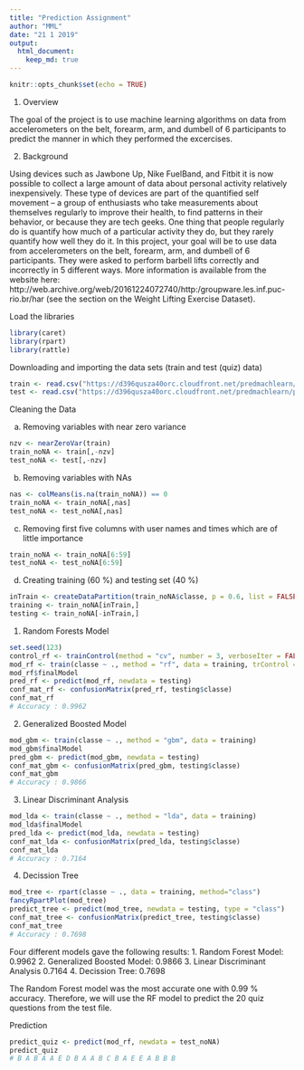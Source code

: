 ```yaml
---
title: "Prediction Assignment"
author: "MML"
date: "21 1 2019"
output:
  html_document:
    keep_md: true
---
```


```r
knitr::opts_chunk$set(echo = TRUE)
```
1. Overview

The goal of the project is to use machine learning algorithms on data from accelerometers on the belt, forearm, arm, and dumbell of 6 participants to predict the manner in which they performed the excercises.

2. Background

Using devices such as Jawbone Up, Nike FuelBand, and Fitbit it is now possible to collect a large amount of data about personal activity relatively inexpensively. These type of devices are part of the quantified self movement – a group of enthusiasts who take measurements about themselves regularly to improve their health, to find patterns in their behavior, or because they are tech geeks. One thing that people regularly do is quantify how much of a particular activity they do, but they rarely quantify how well they do it. In this project, your goal will be to use data from accelerometers on the belt, forearm, arm, and dumbell of 6 participants. They were asked to perform barbell lifts correctly and incorrectly in 5 different ways. More information is available from the website here: http://web.archive.org/web/20161224072740/http:/groupware.les.inf.puc-rio.br/har (see the section on the Weight Lifting Exercise Dataset).

Load the libraries
```r
library(caret)
library(rpart)
library(rattle)
```
Downloading and importing the data sets (train and test (quiz) data)
```r
train <- read.csv("https://d396qusza40orc.cloudfront.net/predmachlearn/pml-training.csv", header = T)
test <- read.csv("https://d396qusza40orc.cloudfront.net/predmachlearn/pml-testing.csv", header = T)
```
Cleaning the Data

a) Removing variables with near zero variance
```r
nzv <- nearZeroVar(train)
train_noNA <- train[,-nzv] 
test_noNA <- test[,-nzv]
```
b) Removing variables with NAs
```r
nas <- colMeans(is.na(train_noNA)) == 0
train_noNA <- train_noNA[,nas]
test_noNA <- test_noNA[,nas]
```
c) Removing first five columns with user names and times which are of little importance
```r
train_noNA <- train_noNA[6:59]
test_noNA <- test_noNA[6:59]
```
d) Creating training (60 %) and testing set (40 %)
```r
inTrain <- createDataPartition(train_noNA$classe, p = 0.6, list = FALSE)
training <- train_noNA[inTrain,]
testing <- train_noNA[-inTrain,]
```
1. Random Forests Model

```r
set.seed(123)
control_rf <- trainControl(method = "cv", number = 3, verboseIter = FALSE)
mod_rf <- train(classe ~ ., method = "rf", data = training, trControl = control_rf)
mod_rf$finalModel
pred_rf <- predict(mod_rf, newdata = testing)
conf_mat_rf <- confusionMatrix(pred_rf, testing$classe)
conf_mat_rf
# Accuracy : 0.9962 
```
2. Generalized Boosted Model
```r
mod_gbm <- train(classe ~ ., method = "gbm", data = training)
mod_gbm$finalModel
pred_gbm <- predict(mod_gbm, newdata = testing)
conf_mat_gbm <- confusionMatrix(pred_gbm, testing$classe)
conf_mat_gbm
# Accuracy : 0.9866
```
3. Linear Discriminant Analysis
```r
mod_lda <- train(classe ~ ., method = "lda", data = training)
mod_lda$finalModel
pred_lda <- predict(mod_lda, newdata = testing)
conf_mat_lda <- confusionMatrix(pred_lda, testing$classe)
conf_mat_lda
# Accuracy : 0.7164
```
4. Decission Tree
```r
mod_tree <- rpart(classe ~ ., data = training, method="class")
fancyRpartPlot(mod_tree)
predict_tree <- predict(mod_tree, newdata = testing, type = "class")
conf_mat_tree <- confusionMatrix(predict_tree, testing$classe)
conf_mat_tree
# Accuracy : 0.7698
```

Four different models gave the following results:
1. Random Forest Model: 0.9962
2. Generalized Boosted Model: 0.9866
3. Linear Discriminant Analysis 0.7164
4. Decission Tree: 0.7698

The Random Forest model was the most accurate one with 0.99 % accuracy. Therefore, we will use the RF model to predict the 20 quiz questions from the test file.

Prediction

```r
predict_quiz <- predict(mod_rf, newdata = test_noNA)
predict_quiz
# B A B A A E D B A A B C B A E E A B B B
```

